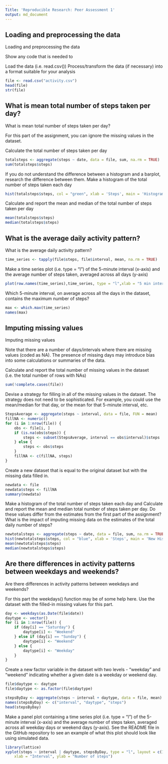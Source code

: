 ```yaml
---
Title: 'Reproducible Research: Peer Assessment 1'
output: md_document
---
```


## Loading and preprocessing the data
Loading and preprocessing the data

Show any code that is needed to

Load the data (i.e. read.csv())
Process/transform the data (if necessary) into a format suitable for your analysis

```r
file <- read.csv("activity.csv")
head(file)
str(file)
```

## What is mean total number of steps taken per day?
What is mean total number of steps taken per day?

For this part of the assignment, you can ignore the missing values in the dataset.

Calculate the total number of steps taken per day
```r
totalsteps <- aggregate(steps ~ date, data = file, sum, na.rm = TRUE)
sum(totalsteps$steps)
```

If you do not understand the difference between a histogram and a barplot, research the difference between them. Make a histogram of the total number of steps taken each day

```r
hist(totalsteps$steps, col = "green", xlab = 'Steps', main = 'Histogram of Total Steps by day')
```

Calculate and report the mean and median of the total number of steps taken per day

```r
mean(totalsteps$steps)
median(totalsteps$steps)
```

## What is the average daily activity pattern?
What is the average daily activity pattern?

```r
time_series <- tapply(file$steps, file$interval, mean, na.rm = TRUE)
```

Make a time series plot (i.e. type = "l") of the 5-minute interval (x-axis) and the average number of steps taken, averaged across all days (y-axis)
```r
plot(row.names(time_series),time_series, type = "l",xlab = "5 min interval", ylab = "Avg across Days", main = "Average number of steps taken by Day", col = "blue")
```

Which 5-minute interval, on average across all the days in the dataset, contains the maximum number of steps?

```r
max <- which.max(time_series)
names(max)
```

## Imputing missing values
Imputing missing values

Note that there are a number of days/intervals where there are missing values (coded as NA). The presence of missing days may introduce bias into some calculations or summaries of the data.

Calculate and report the total number of missing values in the dataset (i.e. the total number of rows with NAs)

```r
sum(!complete.cases(file))
```

Devise a strategy for filling in all of the missing values in the dataset. The strategy does not need to be sophisticated. For example, you could use the mean/median for that day, or the mean for that 5-minute interval, etc.

```r
StepsAverage <- aggregate(steps ~ interval, data = file, FUN = mean)
fillNA <- numeric()
for (i in 1:nrow(file)) {
    obs <- file[i, ]
    if (is.na(obs$steps)) {
        steps <- subset(StepsAverage, interval == obs$interval)$steps
    } else {
        steps <- obs$steps
    }
    fillNA <- c(fillNA, steps)
}
```

Create a new dataset that is equal to the original dataset but with the missing data filled in.
```r
newdata <- file
newdata$steps <- fillNA
summary(newdata)
```

Make a histogram of the total number of steps taken each day and Calculate and report the mean and median total number of steps taken per day. Do these values differ from the estimates from the first part of the assignment? What is the impact of imputing missing data on the estimates of the total daily number of steps?

```r
newtotalsteps <- aggregate(steps ~ date, data = file, sum, na.rm = TRUE)
hist(newtotalsteps$steps, col = "blue", xlab = 'Steps', main = 'New Histogram of Total Steps by day')
mean(newtotalsteps$steps)
median(newtotalsteps$steps)
```


## Are there differences in activity patterns between weekdays and weekends?
Are there differences in activity patterns between weekdays and weekends?

For this part the weekdays() function may be of some help here. Use the dataset with the filled-in missing values for this part.
```r
day <- weekdays(as.Date(file$date))
daytype <- vector()
for (i in 1:nrow(file)) {
    if (day[i] == "Saturday") {
        daytype[i] <- "Weekend"
    } else if (day[i] == "Sunday") {
        daytype[i] <- "Weekend"
    } else {
        daytype[i] <- "Weekday"
    }
}

```

Create a new factor variable in the dataset with two levels - "weekday" and "weekend" indicating whether a given date is a weekday or weekend day.

```r

file$daytype <- daytype
file$daytype <- as.factor(file$daytype)

stepsByDay <- aggregate(steps ~ interval + daytype, data = file, mean)
names(stepsByDay) <- c("interval", "daytype", "steps")
head(stepsByDay)
```

Make a panel plot containing a time series plot (i.e. type = "l") of the 5-minute interval (x-axis) and the average number of steps taken, averaged across all weekday days or weekend days (y-axis). See the README file in the GitHub repository to see an example of what this plot should look like using simulated data.

```r
library(lattice)
xyplot(steps ~ interval | daytype, stepsByDay, type = "l", layout = c(1, 2), 
    xlab = "Interval", ylab = "Number of steps")
```

